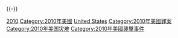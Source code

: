 {{cat topic in year| topic=美國恐怖活動| year=2010}}
{{-}}

[[Category:美国各年恐怖活动|2010]]
[[Category:2010年美國|Category:2010年美國]]
[[Category:2010年恐怖活动|United States]]
[[Category:2010年美國罪案|Category:2010年美國罪案]]
[[Category:2010年美国灾难|Category:2010年美国灾难]]
[[Category:2010年美國襲擊事件|Category:2010年美國襲擊事件]]